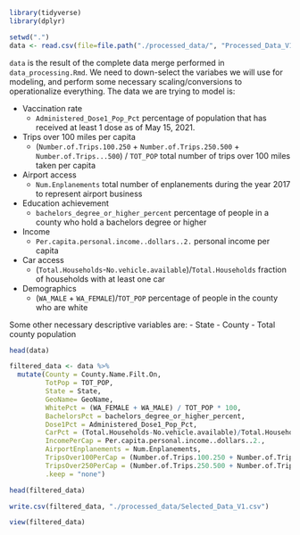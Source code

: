 

```r
library(tidyverse)
library(dplyr)
```

```r
setwd(".")
data <- read.csv(file=file.path("./processed_data/", "Processed_Data_V1.csv"))
```

`data` is the result of the complete data merge performed in `data_processing.Rmd`. We need to down-select the variabes we will use for modeling, and perform some necessary scaling/conversions to operationalize everything. The data we are trying to model is:

- Vaccination rate
  - `Administered_Dose1_Pop_Pct` percentage of population that has received at least 1 dose as of May 15, 2021. 
- Trips over 100 miles per capita
  - (`Number.of.Trips.100.250` + `Number.of.Trips.250.500` + `Number.of.Trips...500`) / `TOT_POP` total number of trips over 100 miles taken per capita
- Airport access
  - `Num.Enplanements` total number of enplanements during the year 2017 to represent airport business
- Education achievement
  - `bachelors_degree_or_higher_percent` percentage of people in a county who hold a bachelors degree or higher
- Income
  - `Per.capita.personal.income..dollars..2.` personal income per capita
- Car access
  - (`Total.Households`-`No.vehicle.available`)/`Total.Households` fraction of households with at least one car
- Demographics
  - (`WA_MALE` + `WA_FEMALE`)/`TOT_POP` percentage of people in the county who are white

Some other necessary descriptive variables are:
- State
- County
- Total county population

```r
head(data)
```
```r
filtered_data <- data %>%
  mutate(County = County.Name.Filt.On, 
         TotPop = TOT_POP, 
         State = State, 
         GeoName= GeoName, 
         WhitePct = (WA_FEMALE + WA_MALE) / TOT_POP * 100, 
         BachelorsPct = bachelors_degree_or_higher_percent, 
         Dose1Pct = Administered_Dose1_Pop_Pct, 
         CarPct = (Total.Households-No.vehicle.available)/Total.Households * 100, 
         IncomePerCap = Per.capita.personal.income..dollars..2., 
         AirportEnplanements = Num.Enplanements, 
         TripsOver100PerCap = (Number.of.Trips.100.250 + Number.of.Trips.250.500 + Number.of.Trips...500) / TOT_POP, 
         TripsOver250PerCap = (Number.of.Trips.250.500 + Number.of.Trips...500) / TOT_POP,
         .keep = "none")
```

```r
head(filtered_data)
```

```r
write.csv(filtered_data, "./processed_data/Selected_Data_V1.csv")

```

```r
view(filtered_data)
```
